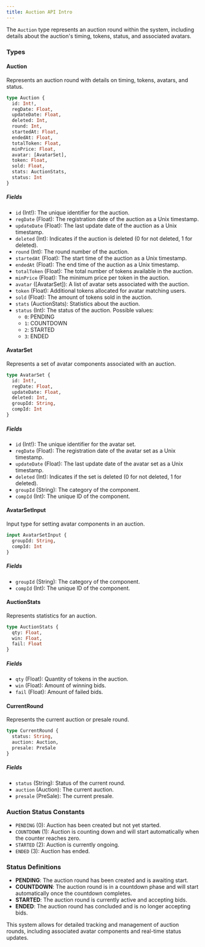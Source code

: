 ```yaml
---
title: Auction API Intro
---
```



The `Auction` type represents an auction round within the system, including details about the auction's timing, tokens, status, and associated avatars.

### Types

#### Auction
Represents an auction round with details on timing, tokens, avatars, and status.

```graphql
type Auction {
  id: Int!,
  regDate: Float,
  updateDate: Float,
  deleted: Int,
  round: Int,
  startedAt: Float,
  endedAt: Float,
  totalToken: Float,
  minPrice: Float,
  avatar: [AvatarSet],
  token: Float,
  sold: Float,
  stats: AuctionStats,
  status: Int
}
```

##### Fields
- `id` (Int!): The unique identifier for the auction.
- `regDate` (Float): The registration date of the auction as a Unix timestamp.
- `updateDate` (Float): The last update date of the auction as a Unix timestamp.
- `deleted` (Int): Indicates if the auction is deleted (0 for not deleted, 1 for deleted).
- `round` (Int): The round number of the auction.
- `startedAt` (Float): The start time of the auction as a Unix timestamp.
- `endedAt` (Float): The end time of the auction as a Unix timestamp.
- `totalToken` (Float): The total number of tokens available in the auction.
- `minPrice` (Float): The minimum price per token in the auction.
- `avatar` ([AvatarSet]): A list of avatar sets associated with the auction.
- `token` (Float): Additional tokens allocated for avatar matching users.
- `sold` (Float): The amount of tokens sold in the auction.
- `stats` (AuctionStats): Statistics about the auction.
- `status` (Int): The status of the auction. Possible values:
  - `0`: PENDING
  - `1`: COUNTDOWN
  - `2`: STARTED
  - `3`: ENDED

#### AvatarSet
Represents a set of avatar components associated with an auction.

```graphql
type AvatarSet {
  id: Int!,
  regDate: Float,
  updateDate: Float,
  deleted: Int,
  groupId: String,
  compId: Int
}
```

##### Fields
- `id` (Int!): The unique identifier for the avatar set.
- `regDate` (Float): The registration date of the avatar set as a Unix timestamp.
- `updateDate` (Float): The last update date of the avatar set as a Unix timestamp.
- `deleted` (Int): Indicates if the set is deleted (0 for not deleted, 1 for deleted).
- `groupId` (String): The category of the component.
- `compId` (Int): The unique ID of the component.

#### AvatarSetInput
Input type for setting avatar components in an auction.

```graphql
input AvatarSetInput {
  groupId: String,
  compId: Int
}
```

##### Fields
- `groupId` (String): The category of the component.
- `compId` (Int): The unique ID of the component.

#### AuctionStats
Represents statistics for an auction.

```graphql
type AuctionStats {
  qty: Float,
  win: Float,
  fail: Float
}
```

##### Fields
- `qty` (Float): Quantity of tokens in the auction.
- `win` (Float): Amount of winning bids.
- `fail` (Float): Amount of failed bids.

#### CurrentRound
Represents the current auction or presale round.

```graphql
type CurrentRound {
  status: String,
  auction: Auction,
  presale: PreSale
}
```

##### Fields
- `status` (String): Status of the current round.
- `auction` (Auction): The current auction.
- `presale` (PreSale): The current presale.

### Auction Status Constants

- `PENDING` (0): Auction has been created but not yet started.
- `COUNTDOWN` (1): Auction is counting down and will start automatically when the counter reaches zero.
- `STARTED` (2): Auction is currently ongoing.
- `ENDED` (3): Auction has ended.

### Status Definitions

- **PENDING**: The auction round has been created and is awaiting start.
- **COUNTDOWN**: The auction round is in a countdown phase and will start automatically once the countdown completes.
- **STARTED**: The auction round is currently active and accepting bids.
- **ENDED**: The auction round has concluded and is no longer accepting bids.

This system allows for detailed tracking and management of auction rounds, including associated avatar components and real-time status updates.